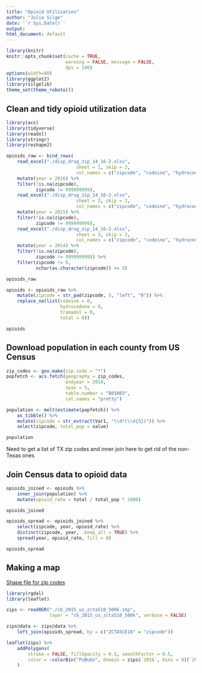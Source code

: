 ```yaml
---
title: "Opioid Utilization"
author: "Julia Silge"
date: '`r Sys.Date()`'
output:
html_document: default
---
```


```r
library(knitr)
knitr::opts_chunk$set(cache = TRUE,
                      warning = FALSE, message = FALSE, 
                      dpi = 180)
options(width=80)
library(ggplot2)
library(silgelib)
theme_set(theme_roboto())
```


## Clean and tidy opioid utilization data

```r
library(acs)
library(tidyverse)
library(readxl)
library(stringr)
library(reshape2)

opioids_raw <- bind_rows(
    read_excel("./disp_drug_zip_14_16-2.xlsx", 
                          sheet = 1, skip = 2,
                          col_names = c("zipcode", "codeine", "hydrocodone", "tramadol", "total")) %>%
    mutate(year = 2016) %>%
    filter(!is.na(zipcode),
           zipcode != 999999999),
    read_excel("./disp_drug_zip_14_16-2.xlsx", 
                          sheet = 2, skip = 2,
                          col_names = c("zipcode", "codeine", "hydrocodone", "tramadol", "total")) %>%
    mutate(year = 2015) %>%
    filter(!is.na(zipcode),
           zipcode != 999999999),
    read_excel("./disp_drug_zip_14_16-2.xlsx", 
                          sheet = 3, skip = 2,
                          col_names = c("zipcode", "codeine", "hydrocodone", "tramadol", "total")) %>%
    mutate(year = 2014) %>%
    filter(!is.na(zipcode),
           zipcode != 999999999)) %>%
    filter(zipcode != 0,
           nchar(as.character(zipcode)) <= 5)

opioids_raw
```


```r
opioids <- opioids_raw %>%
    mutate(zipcode = str_pad(zipcode, 5, "left", "0")) %>%
    replace_na(list(codeine = 0,
                    hydrocodone = 0,
                    tramadol = 0,
                    total = 0))

opioids
```

## Download population in each county from US Census

```r
zip_codes <- geo.make(zip.code = "*")
popfetch <- acs.fetch(geography = zip_codes, 
                      endyear = 2014,
                      span = 5, 
                      table.number = "B01003",
                      col.names = "pretty")

population <- melt(estimate(popfetch)) %>%
    as_tibble() %>%
    mutate(zipcode = str_extract(Var1, "\\d*(\\d{5})")) %>%
    select(zipcode, total_pop = value)

population
```

Need to get a list of TX zip codes and inner join here to get rid of the non-Texas ones

## Join Census data to opioid data

```r
opioids_joined <- opioids %>%
    inner_join(population) %>%
    mutate(opioid_rate = total / total_pop * 1000)

opioids_joined
```


```r
opioids_spread <- opioids_joined %>%
    select(zipcode, year, opioid_rate) %>%
    distinct(zipcode, year, .keep_all = TRUE) %>%
    spread(year, opioid_rate, fill = 0)

opioids_spread
```

## Making a map

[Shape file for zip codes](https://www.census.gov/geo/maps-data/data/cbf/cbf_zcta.html)

```r
library(rgdal)
library(leaflet)

zips <- readOGR("./cb_2015_us_zcta510_500k.shp",
                layer = "cb_2015_us_zcta510_500k", verbose = FALSE)

zips@data <- zips@data %>%
    left_join(opioids_spread, by = c("ZCTA5CE10" = "zipcode"))

leaflet(zips) %>%
    addPolygons(
        stroke = FALSE, fillOpacity = 0.5, smoothFactor = 0.5,
        color = ~colorBin("PuBuGn", domain = zips$`2016`, bins = 9)(`2016`)
    )
```



